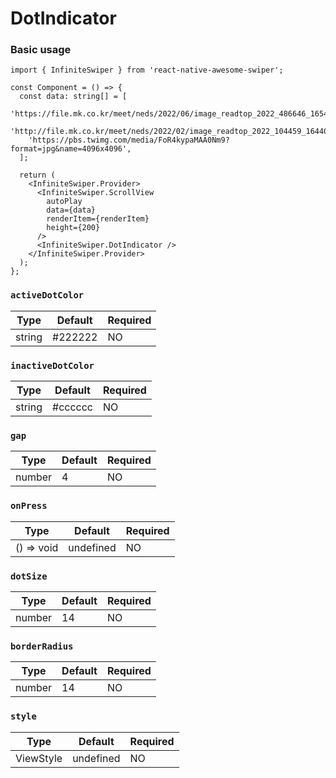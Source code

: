 # DotIndicator

### Basic usage

```tsx title="ScaleSwiper.tsx"
import { InfiniteSwiper } from 'react-native-awesome-swiper';

const Component = () => {
  const data: string[] = [
    'https://file.mk.co.kr/meet/neds/2022/06/image_readtop_2022_486646_16541333805062545.jpg',
    'http://file.mk.co.kr/meet/neds/2022/02/image_readtop_2022_104459_16440258224937758.jpg',
    'https://pbs.twimg.com/media/FoR4kypaMAA0Nm9?format=jpg&name=4096x4096',
  ];

  return (
    <InfiniteSwiper.Provider>
      <InfiniteSwiper.ScrollView
        autoPlay
        data={data}
        renderItem={renderItem}
        height={200}
      />
      <InfiniteSwiper.DotIndicator />
    </InfiniteSwiper.Provider>
  );
};
```

### `activeDotColor`

| Type   | Default | Required |
| ------ | ------- | -------- |
| string | #222222 | NO       |

### `inactiveDotColor`

| Type   | Default | Required |
| ------ | ------- | -------- |
| string | #cccccc | NO       |

### `gap`

| Type   | Default | Required |
| ------ | ------- | -------- |
| number | 4       | NO       |

### `onPress`

| Type       | Default   | Required |
| ---------- | --------- | -------- |
| () => void | undefined | NO       |

### `dotSize`

| Type   | Default | Required |
| ------ | ------- | -------- |
| number | 14      | NO       |

### `borderRadius`

| Type   | Default | Required |
| ------ | ------- | -------- |
| number | 14      | NO       |

### `style`

| Type      | Default   | Required |
| --------- | --------- | -------- |
| ViewStyle | undefined | NO       |

